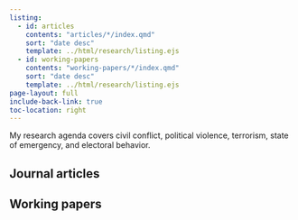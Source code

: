 ```yaml
---
listing:
  - id: articles
    contents: "articles/*/index.qmd"
    sort: "date desc"
    template: ../html/research/listing.ejs
  - id: working-papers
    contents: "working-papers/*/index.qmd"
    sort: "date desc"
    template: ../html/research/listing.ejs
page-layout: full
include-back-link: true
toc-location: right
---
```


My research agenda covers civil conflict, political violence, terrorism, state of emergency, and electoral behavior. 


## Journal articles

:::{#articles}
:::


## Working papers

:::{#working-papers}
:::

